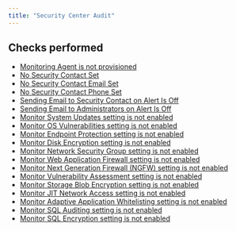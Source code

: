 ```yaml
---
title: "Security Center Audit"
---
```


## Checks performed

- [Monitoring Agent is not provisioned](azuresecuritycenteraudit/azure_audit_securitycenter_monitor_agent_not_provisioned)
- [No Security Contact Set](azuresecuritycenteraudit/azure_audit_securitycenter_security_contacts_not_set)
- [No Security Contact Email Set](azuresecuritycenteraudit/azure_audit_securitycenter_security_contacts_email_not_set)
- [No Security Contact Phone Set](azuresecuritycenteraudit/azure_audit_securitycenter_security_contacts_phone_not_set)
- [Sending Email to Security Contact on Alert Is Off](azuresecuritycenteraudit/azure_audit_securitycenter_security_contacts_alert_notification_not_set)
- [Sending Email to Administrators on Alert Is Off](azuresecuritycenteraudit/azure_audit_securitycenter_security_contacts_alert_to_admins_not_set)
- [Monitor System Updates setting is not enabled](azuresecuritycenteraudit/azure_audit_securitycenter_monitor_system_updates_disabled)
- [Monitor OS Vulnerabilities setting is not enabled](azuresecuritycenteraudit/azure_audit_securitycenter_monitor_os_vulnerabilities_disabled)
- [Monitor Endpoint Protection setting is not enabled](azuresecuritycenteraudit/azure_audit_securitycenter_monitor_endpoint_protection_disabled)
- [Monitor Disk Encryption setting is not enabled](azuresecuritycenteraudit/azure_audit_securitycenter_monitor_disk_encryption_disabled)
- [Monitor Network Security Group setting is not enabled](azuresecuritycenteraudit/azure_audit_securitycenter_monitor_network_security_groups_disabled)
- [Monitor Web Application Firewall setting is not enabled](azuresecuritycenteraudit/azure_audit_securitycenter_monitor_web_application_firewall_disabled)
- [Monitor Next Generation Firewall (NGFW) setting is not enabled](azuresecuritycenteraudit/azure_audit_securitycenter_monitor_next_generation_firewall_disabled)
- [Monitor Vulnerability Assessment setting is not enabled](azuresecuritycenteraudit/azure_audit_securitycenter_monitor_vulnerability_assessment_disabled)
- [Monitor Storage Blob Encryption setting is not enabled](azuresecuritycenteraudit/azure_audit_securitycenter_monitor_storage_blob_encryption_disabled)
- [Monitor JIT Network Access setting is not enabled](azuresecuritycenteraudit/azure_audit_securitycenter_monitor_jit_network_access_disabled)
- [Monitor Adaptive Application Whitelisting setting is not enabled](azuresecuritycenteraudit/azure_audit_securitycenter_monitor_adaptive_application_whitelisting_disabled)
- [Monitor SQL Auditing setting is not enabled](azuresecuritycenteraudit/azure_audit_securitycenter_monitor_sql_auditing_disabled)
- [Monitor SQL Encryption setting is not enabled](azuresecuritycenteraudit/azure_audit_securitycenter_monitor_sql_encryption_disabled)
